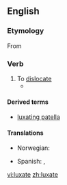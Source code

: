 ==English==

===Etymology===
From {{etyl|la|en}} {{term|luxo|luxō|lang=la}}

===Verb===
{{en-verb|luxates|luxating|luxated}}

# To [[dislocate]]
#*{{quote-book|1863|[[w:Stephen Smith (surgeon)|Stephen Smith]]|Hand-book of Surgical Operations|url=http://books.google.com/books?id=-GkfrDGXQH4C&pg=PA97|page=97
|passage=If in cases of difficulty you have recourse to this means, '''luxate''' downwards as far as half the dorsopalmar diameter, and then ''vice versa''.}}

====Derived terms====
*[[luxating patella]]

====Translations====
{{trans-top|to dislocate}}
*Norwegian: {{t-|no|luksere}}
{{trans-mid}}
*Spanish: {{t+|es|dislocar}}, {{t-|es|luxar}} 
{{trans-bottom}}

[[vi:luxate]]
[[zh:luxate]]